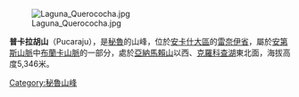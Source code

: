 [[Image:Laguna_Querococha.jpg|right]]

{{Coord|9|40|30|S|77|18|35|W|display=title}}

'''普卡拉胡山'''（Pucaraju），是[[秘魯|秘魯]]的山峰，位於[[安卡什大區|安卡什大區]]的[[雷奈伊省|雷奈伊省]]，屬於[[安第斯山脈|安第斯山脈]]中[[布蘭卡山脈|布蘭卡山脈]]的一部分，處於[[亞納馬賴山|亞納馬賴山]]以西、[[克羅科查湖|克羅科查湖]]東北面，海拔高度5,346米。

{{Peru-geo-stub}}
[[Category:秘魯山峰|Category:秘魯山峰]]